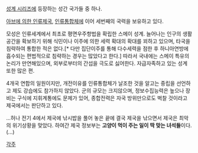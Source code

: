 [[성계 시리즈]]에 등장하는 성간 국가들 중 하나.

[[아브에 의한 인류제국]], [[인류통합체]]에 이어 세번째의 국력을 보유하고 있다.

모성은 인류세계에서 최초로 평면우주항법을 확립한 스메이 성계.  늘어나는 인구의 생활공간을 확보하기 위해 식민이나 이주에 의한 세력 확대의 확대를 꾀하고 있으며, 타국을 침략하여 통합한 적은 없다.[* 다만 집단이주를 통해 다수세력을 점한 후 하니아연방에 흡수되는 편법적으로 침략하는 경우는 많았다고 한다.]  따라서 국내에는 스메이 특유의 논리가 만연해있으며, 외부로부터의 간섭을 극도로 싫어한다. 자급자족하고 있는 성계 또한 많은 편.

4개국 연합의 일원이지만, 개전이유를 인류통합체가 날조한 것을 알고는 중립을 선언하고 제도 강습에도 참가하지 않았다. 군의 규모는 크지않으며, 정보수집능력은 높으나 장비는 구식에 지휘계통에도 문제가 있어, 종합전력은 자국 방위만으로도 벅찰 것이라고 제국에서는 판단하고 있다.





...허나 전기 4에서 제국에 낚시밥을 풀어 놓은 끝에 결국 제국을 낚으면서 제국은 최악의 위기상황을 맞았다.
하여간 제국 정보부는 '''고양이 먹이 주는 일이 딱 맞는 녀석들'''이다.(...)

[[각주]]
